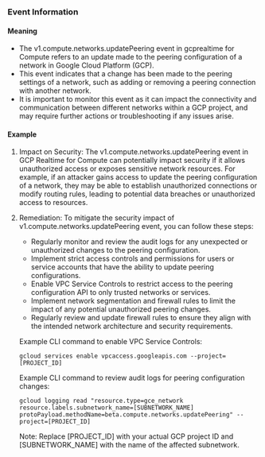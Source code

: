
### Event Information

#### Meaning

- The v1.compute.networks.updatePeering event in gcprealtime for Compute refers to an update made to the peering configuration of a network in Google Cloud Platform (GCP).
- This event indicates that a change has been made to the peering settings of a network, such as adding or removing a peering connection with another network.
- It is important to monitor this event as it can impact the connectivity and communication between different networks within a GCP project, and may require further actions or troubleshooting if any issues arise.

#### Example

1. Impact on Security: The v1.compute.networks.updatePeering event in GCP Realtime for Compute can potentially impact security if it allows unauthorized access or exposes sensitive network resources. For example, if an attacker gains access to update the peering configuration of a network, they may be able to establish unauthorized connections or modify routing rules, leading to potential data breaches or unauthorized access to resources.

2. Remediation: To mitigate the security impact of v1.compute.networks.updatePeering event, you can follow these steps:

   - Regularly monitor and review the audit logs for any unexpected or unauthorized changes to the peering configuration.
   - Implement strict access controls and permissions for users or service accounts that have the ability to update peering configurations.
   - Enable VPC Service Controls to restrict access to the peering configuration API to only trusted networks or services.
   - Implement network segmentation and firewall rules to limit the impact of any potential unauthorized peering changes.
   - Regularly review and update firewall rules to ensure they align with the intended network architecture and security requirements.

   Example CLI command to enable VPC Service Controls:
   ```
   gcloud services enable vpcaccess.googleapis.com --project=[PROJECT_ID]
   ```

   Example CLI command to review audit logs for peering configuration changes:
   ```
   gcloud logging read "resource.type=gce_network resource.labels.subnetwork_name=[SUBNETWORK_NAME] protoPayload.methodName=beta.compute.networks.updatePeering" --project=[PROJECT_ID]
   ```

   Note: Replace [PROJECT_ID] with your actual GCP project ID and [SUBNETWORK_NAME] with the name of the affected subnetwork.


